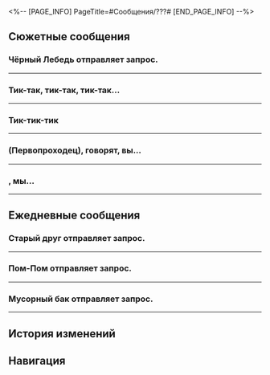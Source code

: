 <%-- [PAGE_INFO]
PageTitle=#Сообщения/???#
[END_PAGE_INFO] --%>
{{Сообщение Инфобокс
|id          = 129
|Изображение = НИП ??? Иконка.png
|Тип         = НИП
|Отправитель = ???
|ПодписьСоо  = 
|Фракция     = Другие
}}

==Сюжетные сообщения==
===Чёрный Лебедь отправляет запрос.===
{{Сообщения
|условие_получения = 
|текст =
:{{Диалог|Предупреждение}} Чёрный Лебедь отправляет запрос.
:'''Чёрный Лебедь:''' (Первопроходец), ты ведь уже {{MC|ж=посмотрела|м=посмотрел}} пузырь грёз?
:'''Чёрный Лебедь:''' Не надо переживать, я просто хочу уточнить, не пытался ли ещё кто-то с тобой связаться.
:{Выбор} Чёрный Лебедь?
::'''(Первопроходец):''' Ты - Чёрный Лебедь?
::'''Чёрный Лебедь:''' Да, та самая хранительница памяти.
::'''Чёрный Лебедь:''' [[Файл:Стикер ГПП 05 Вуббабу 13.png|80px]]
:{Выбор} А что случилось?
::'''(Первопроходец):''' А что случилось?
:'''Чёрный Лебедь:''' Если коротко, та Недотёпа по имени Искорка сейчас повсюду разыскивает этот пузырь грёз.
:'''Чёрный Лебедь:''' Не знаю, каковы её намерения, однако если пузырь попадёт в её руки, ситуация осложнится ещё больше.
:'''Чёрный Лебедь:''' (Первопроходец), поможешь мне вернуть его?
:{Выбор} Конечно!
::'''(Первопроходец):''' Конечно помогу!
::'''Чёрный Лебедь:''' Мне нравится твоя решимость. Я пойду с тобой.
:{Выбор} А чего сама не поищешь?
::'''(Первопроходец):''' А чего сама не поищешь?
::'''Чёрный Лебедь:''' Не думала, что ты мне откажешь... Сама я тоже могу.
:'''Чёрный Лебедь:''' Но я не помню, где остался этот пузырь грёз.
:'''Чёрный Лебедь:''' Напомнишь?
:{Выбор} В Торговом доме Мира грёз.
::'''(Первопроходец):''' В Торговом доме Мира грёз, у Доктора Эдварда.
::'''(Первопроходец):''' Забыла уже?
::'''Чёрный Лебедь:''' Ха!
::'''Чёрный Лебедь:''' Память у меня, конечно, не та, что у настоящих хранителей.
::'''Чёрный Лебедь:''' [[Файл:Стикер ГПП 05 Вуббабу 12.png|80px]]
::'''Чёрный Лебедь:''' Так легко всё выведала, поверить не могу. А я-то боялась попасться!
:{Выбор} Я его {{MC|ж=украла|м=украл}}.
::'''(Первопроходец):''' Я его {{MC|ж=украла|м=украл}}, затолкал{F#а} в бутылку от «Услады» и {{MC|ж=выбросила|м=выбросил}}.
::'''(Первопроходец):''' До сих пор, наверное, плавает в каком-нибудь сне про мусорные баки.
::'''Чёрный Лебедь:''' Так любишь баки?
::'''Чёрный Лебедь:''' Ой, а я и говорю, в Мусорном королевстве так весело! А мне не верят.
::'''Чёрный Лебедь:''' Кажется, не зря я взяла облик Сампо.
::'''Чёрный Лебедь:''' [[Файл:Стикер ГПП 05 Вуббабу 12.png|80px]]
:{Выбор} А что, хранители могут что-то забыть?
::'''(Первопроходец):''' Вот интересно... Разве хранители памяти могут что-то забыть?
::'''(Первопроходец):''' А ты точно Чёрный Лебедь?
::'''Чёрный Лебедь:''' А? Я попалась?
::'''Чёрный Лебедь:''' Ну, я всё-таки не настоящая хранительница памяти.
::'''Чёрный Лебедь:''' [[Файл:Стикер ГПП 05 Вуббабу 12.png|80px]]
::'''Чёрный Лебедь:''' Поверить не могу, что меня так быстро раскусили. Тоска.
:'''Чёрный Лебедь:''' В розыгрышах главное, когда весело всем. Ты ведь {{MC|ж=видела|м=видел}}, как мы с Чёрным Лебедем повеселились~
:'''Чёрный Лебедь:''' Смотри и учись, {{MC|ж=юная|м=юный}} {{MC|ж=Безымянная|м=Безымянный}}.
:'''Чёрный Лебедь:''' Это только начало. Я вернусь!
:'''Чёрный Лебедь:''' [[Файл:Стикер ГПП 05 Вуббабу 13.png|80px]]
:{Выбор} Давай, смелее!
::'''(Первопроходец):''' Ага, давай! Посмотрим, кто кого проведёт в следующий раз!
:{Выбор} Ой, не возвращайся, пожалуйста.
::'''(Первопроходец):''' Ой, не возвращайся, пожалуйста! От общения с Недотёпой ничего хорошего не жди...
:{{Диалог|Предупреждение}} Ошибка отправки сообщения.
:{{Диалог|Предупреждение}} Такого пользователя не существует.
}}
----

===Тик-так, тик-так, тик-так...===
{{Сообщения
|условие_получения = 
|текст =
:'''???:''' Тик-так, тик-так, тик-так...
:{Выбор} ?
:'''(Первопроходец):''' ?
:'''???:''' Тик-так, тик-так, тик-так, тик...
:{Выбор} ?
::'''(Первопроходец):''' Что за ерунда?
:{Выбор} Тик-так, тик-так...
::'''(Первопроходец):''' Тик-так, тик-так!
:'''???:''' Тик-так, отель «Грёзы», тик-так, бильярдная, тик-так...
;{Принятая миссия: Грёзы и искусство починки часов I}
}}
----

===Тик-тик-тик===
{{Сообщения
|условие_получения = 
|текст =
:'''???:''' Тик-тик-тик
:'''???:''' Так-так-так
:{Выбор} Тик-так, тик-так, тик-так!
::'''(Первопроходец):''' Эй! Тик-так, тик-так! Скажи что-нибудь!
:{Выбор} Говори на человечьем.
::'''(Первопроходец):''' ?
::'''(Первопроходец):''' Объясни по-человечески, пожалуйста.
:'''???:''' Мне стало известно, что ты теперь занимаешься обслуживанием клиентов, медициной, питанием и развлечениями.
:'''???:''' Ты {{MC|ж=покорила|м=покорил}} Грозную четвёрку, моих подчинённых.
:'''???:''' Отправляйся на вершину корабля. Я буду ждать в секретной комнате.
:{Выбор} Кто ты? Хочешь сразиться?
::'''(Первопроходец):''' ...Что? Что ещё за секретность?
::'''(Первопроходец):''' Хочешь со мной сразиться? Присылай геолокацию, я приду и уничтожу тебя.
::'''???:''' ?
::'''???:''' Что? Нет, я не об этом. Ты всё поймёшь, когда придёшь.
:{Выбор} Ты руководишь духовым оркестром?
::'''(Первопроходец):''' Кажется, я уже {{MC|ж=видела|м=видел}} такое по телевизору... Думаю, согласно сюжету, ты что-то вроде руководителя духового оркестра?
::'''???:''' ?
::'''???:''' Ты о чём?
:'''???:''' С корабля открывается прекрасный вид. Жаль, что только достойные могут подняться на палубу.
:'''???:''' Слышишь тиканье? Сильнейшие ходики издают самое громкое тиканье.
:'''???:''' Я слышу тиканье в твоём сердце. Быстрее, я жду тебя в комнате, где спрятан секретный подарок.
;{Принятая миссия: Грёзы и искусство починки часов II}
}}
----

==={{MC|ж=Госпожа|м=Господин}} (Первопроходец), говорят, вы...===
{{Сообщения
|условие_получения = 
|текст =
:'''Оргкомитет гонок:''' {{MC|ж=Госпожа|м=Господин}} (Первопроходец), говорят, вы случайно попали в аварию - экипаж вылетел с трассы, столкнувшись с препятствием. Оргкомитет подготовил для вас схему выплат согласно индивидуальному страхованию.
:'''Оргкомитет гонок:''' Подробности здесь: ссылка для оплаты
:{Выбор} ?
::'''(Первопроходец):''' У меня есть страховка? Сколько она покрывает?
::'''(Первопроходец):''' Стоп, давайте подробнее про «вылетел с трассы»... Разве не вы поставили ту куклу? А от ведущего я другое {{MC|ж=слышала|м=слышал}}.
:{Выбор} Это что, ссылка на пожертвование?
::'''(Первопроходец):''' В кои-то веки прозрачное соревнование.
::'''(Первопроходец):''' Стоп, какая ещё ссылка для оплаты?
::'''(Первопроходец):''' Так нельзя. Это что, мошенничество?
:'''Оргкомитет гонок:''' А ты {{MC|ж=осторожна|м=осторожен}}, {{MC|ж=серовласка|м=серовласый}}.
:'''Оргкомитет гонок:''' Любишь острые ощущения?
:'''Оргкомитет гонок:''' Попробуй ударить меня по лицу пару раз.
:'''Оргкомитет гонок:''' [[Файл:Стикер ГПП 15 Искорка 01.png|80px]]
}}
----

==={{MC|ж=Уважаемая участница|м=Уважаемый участник}}, мы...===
{{Сообщения
|условие_получения = 
|текст =
:'''Представитель КММ:''' {{MC|ж=Уважаемая участница|м=Уважаемый участник}}, мы обнаружили, что в ходе соревнования вы использовали запрещённое усиливающее оборудование, что привело к повреждению куклы рекламодателя.
:'''Представитель КММ:''' Подобное поведение является грубым нарушением правил соревнований. Просим немедленно прекратить использование умений этого типа во избежание саботажа соревнования. Если у вас есть вопросы, пожалуйста, не обращайтесь в оргкомитет, они всё равно не отреагируют.
:{Выбор} ...Я принимаю это как мольбу о пощаде.
::'''(Первопроходец):''' Хватит притворяться, я знаю, что это ты, Искорка.
::'''(Первопроходец):''' Для чего ты мне пишешь? Я ещё не {{MC|ж=расквиталась|м=расквитался}} с тобой за хулиганство на трассе. Ну что, просишь пощады? Если промолчишь, буду считать, что ты сдаёшься.
:{Выбор} Это ты взорвалась, Искорка!
::'''(Первопроходец):''' Помню-помню, кто-то вылетел при взрыве от меня... Ясно, ты - Искорка. Это ведь ты расставила тех кукол? Они все выглядели так, что тебе не отвертеться.
::'''(Первопроходец):''' Хм-м, это ты взорвалась.
:'''Представитель КММ:''' [[Файл:Стикер ГПП 15 Искорка 02.png|80px]]
:'''Представитель КММ:''' {{MC|ж=Серовласка|м=Серовласый}}, тебе нравится водить сфероид?
:'''Представитель КММ:''' Я хочу поднять тебе настроение и вместе повеселиться.
}}
----

==Ежедневные сообщения==
===Старый друг отправляет запрос.===
{{Сообщения|текст =
:{{Диалог|Предупреждение}} Старый друг отправляет запрос.
:'''Старый друг:''' Дорогуша, ты в сети?
:{{Диалог|Предупреждение}} Внимание! На этот аккаунт жалуются другие пользователи. У вас с этим пользователем нет общих друзей. Будьте предельно осторожны.
:{Выбор} ?
:'''(Первопроходец):''' ?
:'''Старый друг:''' Привет, я твой старый друг. Говорят, ты тоже на Пенаконии? Может, встретимся?
:{Выбор} Старый друг?
::'''(Первопроходец):''' Старый друг? Кто именно?
::'''Старый друг:''' Это же я!
::'''Старый друг:''' Я понимаю, у тебя нет времени, но мне нужна твоя помощь.
:{Выбор} У меня нет друзей.
::'''(Первопроходец):''' Прошу прощения, но у меня нет друзей.
::'''Старый друг:''' Ой, прости! Наверное, не туда пишу.
::'''Старый друг:''' Но что, если это судьба?
:'''Старый друг:''' Ты знаешь о Фестивале гармонии? Там будет выступать Зарянка, знаменитая на всю вселенную певица!
:{Выбор} У меня есть билет.
::'''(Первопроходец):''' У меня уже есть билет, я не собираюсь ничего покупать.
::'''Старый друг:''' О, а откуда ты знаешь, что у меня есть билетики?
::'''Старый друг:''' Вот это да! На мероприятие очень сложно достать билеты, а у тебя уже всё продумано.
:{Выбор} Хочешь билет купить?
::'''(Первопроходец):''' Если ищешь билеты, то можешь купить у меня. У меня их куча, сколько нужно, столько и продам.
::'''Старый друг:''' Серьёзно?.. Эти билеты почти не достать. Откуда у тебя столько? Ты же не занимаешься ничем противозаконным, да?
:'''Старый друг:''' На рынке сейчас обстановка не очень, никто не станет покупать билеты. Ну да я же совсем по другому делу.
:'''Старый друг:''' Два артиста из коллектива Зарянки заболели и не пришли. Мне поручили найти человека, поэтому и пишу тебе.
:'''Старый друг:''' Лично обучу тебя и отправлю на сцену.
:'''Старый друг:''' Ну как? Интересно тебе?
:{Выбор} Да, расскажи подробней.
::'''(Первопроходец):''' Да! Расскажи подробней!
::'''Старый друг:''' <u>Не упусти свой шанс! Регистрируйся по ссылке и получай шанс появиться на одной сцене с Зарянкой!</u>
::'''Старый друг:''' Пройди по ссылке и впиши информацию о себе, а также адрес.
::'''Старый друг:''' Не забудь загрузить фото. Обязательно анфас! А ещё лучше снимок на 360 градусов!
::'''Старый друг:''' Скажи, когда всё загрузишь.
::'''Старый друг:''' Я помогу сделать распознавание лица.
::{{Диалог|Предупреждение}} Внимание! Чтобы не стать жертвой мошенничества, не выполняйте транзакции через сторонние приложения!
::{Выбор} Я {{MC|ж=зарегистрировалась|м=зарегистрировался}}.
:::'''(Первопроходец):''' Я {{MC|ж=зарегистрировалась|м=зарегистрировался}}!
:::'''(Первопроходец):''' Вот моё фото!
:::{Выбор} {{tx|Missing sticker}}{{subst:void|<!--SpriteOutput/Emoji/Mission/Emoji_Photo_01.png-->}}
::::'''(Первопроходец):''' {{tx|Missing sticker}}{{subst:void|<!--SpriteOutput/Emoji/Mission/Emoji_Photo_01.png-->}}
:::{Выбор} {{tx|Missing sticker}}{{subst:void|<!--SpriteOutput/Emoji/Mission/Emoji_Photo_02.png-->}}
::::'''(Первопроходец):''' {{tx|Missing sticker}}{{subst:void|<!--SpriteOutput/Emoji/Mission/Emoji_Photo_02.png-->}}
:::{Выбор} {{tx|Missing sticker}}{{subst:void|<!--SpriteOutput/Emoji/Mission/Emoji_Photo_03.png-->}}
::::'''(Первопроходец):''' {{tx|Missing sticker}}{{subst:void|<!--SpriteOutput/Emoji/Mission/Emoji_Photo_03.png-->}}
::{Выбор} Это обман!
:::'''(Первопроходец):''' Это обман!
:{Выбор} Нет, спасибо.
::'''(Первопроходец):''' Нет, спасибо, мошенничество мне неинтересно.
::'''Старый друг:''' Ну не отказывайся! Это очень просто!
::'''Старый друг:''' <u>Не упусти свой шанс! Регистрируйся по ссылке и получай шанс появиться на одной сцене с Зарянкой!</u>
::'''Старый друг:''' Пройди по ссылке и впиши информацию о себе, а также адрес.
::'''Старый друг:''' Ах да, не забудь загрузить фото. Обязательно анфас! А ещё лучше снимок на 360 градусов!
::'''Старый друг:''' Скажи, когда всё загрузишь.
::'''Старый друг:''' Я помогу сделать распознавание лица.
::{{Диалог|Предупреждение}} Внимание! Чтобы не стать жертвой мошенничества, не выполняйте транзакции через сторонние приложения!
::{Выбор} Доверюсь старому другу.
:::'''(Первопроходец):''' Эх, ладно, старому другу доверюсь.
:::'''(Первопроходец):''' Я {{MC|ж=зарегистрировалась|м=зарегистрировался}}! Вот моё фото!
:::{Выбор} {{tx|Missing sticker}}{{subst:void|<!--SpriteOutput/Emoji/Mission/Emoji_Photo_01.png-->}}
::::'''(Первопроходец):''' {{tx|Missing sticker}}{{subst:void|<!--SpriteOutput/Emoji/Mission/Emoji_Photo_01.png-->}}
:::{Выбор} {{tx|Missing sticker}}{{subst:void|<!--SpriteOutput/Emoji/Mission/Emoji_Photo_02.png-->}}
::::'''(Первопроходец):''' {{tx|Missing sticker}}{{subst:void|<!--SpriteOutput/Emoji/Mission/Emoji_Photo_02.png-->}}
:::{Выбор} {{tx|Missing sticker}}{{subst:void|<!--SpriteOutput/Emoji/Mission/Emoji_Photo_03.png-->}}
::::'''(Первопроходец):''' {{tx|Missing sticker}}{{subst:void|<!--SpriteOutput/Emoji/Mission/Emoji_Photo_03.png-->}}
::{Выбор} И всё равно это обман!
:::'''(Первопроходец):''' И всё равно это обман!
:{Выбор} Искорка, хватит притворяться.
:'''(Первопроходец):''' Искорка, хватит притворяться.
:'''(Первопроходец):''' Ты много спамишь. Система уже выдаёт уведомления об ошибке...
:'''Старый друг:''' ?
:'''Старый друг:''' Да быть не может! У меня нет ничего такого!
:'''Старый друг:''' Ох, кошмар.
:'''Старый друг:''' Как же бесят эти уведомления!
:'''Старый друг:''' Уже и со старым другом нельзя поболтать?
:{Выбор} И как давно мы друзья?
:'''(Первопроходец):''' А мы разве знакомы?
:'''Старый друг:''' А что? Нужно обязательно видеться, чтобы сообщение отправить?
:'''Старый друг:''' А, ладно! Забудь. В следующий раз приду с чем-нибудь повеселее!
:{Выбор} Ага, давай!
::'''(Первопроходец):''' Ага, давай! Посмотрим, кто кого проведёт в следующий раз!
:{Выбор} Ой, не возвращайся, пожалуйста.
::'''(Первопроходец):''' Ой, не возвращайся, пожалуйста! От общения с Недотёпой ничего хорошего не жди...
:{{Диалог|Предупреждение}} Ошибка отправки сообщения.
:{{Диалог|Предупреждение}} Аккаунт заблокирован в связи с многочисленными жалобами пользователей.
}}
----

===Пом-Пом отправляет запрос.===
{{Сообщения|текст =
:{{Диалог|Предупреждение}} Пом-Пом отправляет запрос.
:'''Пом-Пом:''' (Первопроходец)! Помоги!! Пом!
:'''Пом-Пом:''' Кажется, на экспрессе завелось что-то странное!
:'''Пом-Пом:''' Пом-Пом загнала его в машинное отделение!!! Пом!
:'''Пом-Пом:''' Спаси! Пом!!
:{Выбор} А кто это?
::'''(Первопроходец):''' А кто это?
:{Выбор} Опять, что ли?
::'''(Первопроходец):''' Искорка? Опять, что ли?!
:'''Пом-Пом:''' Ты о чём? Это Пом-Пом, проводник экспресса!!! Пом!
:'''Пом-Пом:''' [[Файл:Стикер ГПП 07 Пом-Пом 02.png|80px]]
:'''Пом-Пом:''' Пом-Пом осматривала коммуникатор и случайно сломала, поэтому пришлось завести временный аккаунт! Пом!!
:{Выбор} А по-моему, ты Искорка.
::'''(Первопроходец):''' А по-моему, ты всё же Искорка.
::'''(Первопроходец):''' Потому что...
::{Выбор} Пом-Пом никогда так не говорит!!!
:::'''(Первопроходец):''' Пом-Пом никогда так не говорит!!! Слишком много «Пом» в твоих сообщениях!
:::'''Пом-Пом:''' Ой... Вот как...
:::'''Пом-Пом:''' А я так старалась вжиться в роль, и вот, пожалуйста. Переборщила...
::{Выбор} В машинное отделение нельзя никому!
:::'''(Первопроходец):''' Пом-Пом накажет любого, кто посмеет вторгнуться в машинное отделение!
:::'''Пом-Пом:''' Ого!
:::'''Пом-Пом:''' Надо же, такая опасная плюшевая игрушка. Вот круто...
::{Выбор} Никто не проникнет на экспресс!
:::'''(Первопроходец):''' Никто не сможет проникнуть на экспресс. Это под силу лишь Безымянным и тем, кого специально пригласили!
:::'''Пом-Пом:''' Да?
:::'''Пом-Пом:''' Вот уж сомнительно. Мало ли было автостопщиков, которые преспокойно пробирались на борт.
:::'''Пом-Пом:''' Думаешь, среди них не было Недотёп?
:{Выбор} Ах, это ты! Наш уважаемый проводник!
::'''(Первопроходец):''' Ого! Так это наш любимый и уважаемый проводник!
::'''(Первопроходец):''' Ну, раз уж ты зашла с подозрительного временного аккаунта, значит, вся правда выплыла наружу!
::'''Пом-Пом:''' ?
::'''(Первопроходец):''' Извини, но... Я знаю твой секрет... секрет экспресса...
::'''Пом-Пом:''' ?
::{Выбор} В машинном отделении прячется...
:::'''(Первопроходец):''' На самом деле в машинном отделении прячется...
:::'''(Первопроходец):''' Предыдущий проводник экспресса!
:::'''Пом-Пом:''' ?
:::'''Пом-Пом:''' А? Правда, что ли?
:::'''Пом-Пом:''' Вы что, правда такое там у себя творите на Звёздном экспрессе?
::{Выбор} Проводник экспресса - Недотёпа.
:::'''(Первопроходец):''' Вообще-то проводник экспресса из Недотёп в масках.
:::'''(Первопроходец):''' Пом-Пом родня Ахе!
:::'''Пом-Пом:''' ?
:::'''Пом-Пом:''' А? А почему я этого не знала?
:::'''Пом-Пом:''' Вы, Безымянные, правда такое творите?
::{Выбор} Это Пом-Пом создала всех!
:::'''(Первопроходец):''' Все, кто странствует на экспрессе, созданы проводником экспресса!
:::'''(Первопроходец):''' Все они - Пом-Пом!
:::'''Пом-Пом:''' ?
:::'''Пом-Пом:''' А? Такое даже мне не придумать.
:::'''Пом-Пом:''' Нет, правда, это уже слишком!
::{Выбор} Искорка, ты себя выдала.
::'''(Первопроходец):''' Искорка, ты себя выдала.
::'''Пом-Пом:''' А я-то решила, что это всё правда... Так увлеклась, что обо всем позабыла.
::'''Пом-Пом:''' Хватает же у тебя наглости такое выдумывать.
:'''Пом-Пом:''' Ты так быстро меня {{MC|ж=раскусила|м=раскусил}}... Обидно!
:'''Пом-Пом:''' В следующий раз я подготовлюсь к разговору получше. Вот погоди, придумаю что-нибудь подходящее и вернусь.
:{Выбор} Ага, давай!
::'''(Первопроходец):''' Ага, давай! Посмотрим, кто кого проведёт в следующий раз!
:{Выбор} Ой, не возвращайся, пожалуйста.
::'''(Первопроходец):''' Ой, не возвращайся, пожалуйста! От общения с Недотёпой ничего хорошего не жди...
:'''Пом-Пом:''' Фу...
:'''Пом-Пом:''' Ну хватит повторяться, у тебя что, пластинку заело?
:'''Пом-Пом:''' Это не хулиганство, а веселье!
:'''Пом-Пом:''' Ты что, никогда не {{MC|ж=слышала|м=слышал}}, «смех - лучшее лекарство от Недотёп»?
:'''Пом-Пом:''' Недотёпы взбаламутят любое болото, чтобы жилось веселее!
:'''Пом-Пом:''' Ладно, у меня дела. Не хочешь - могу не возвращаться.
:'''Пом-Пом:''' Как наметится какое-нибудь развлечение, дай знать.
:'''Пом-Пом:''' [[Файл:Стикер ГПП 05 Вуббабу 12.png|80px]]
:{Выбор} [[Файл:Стикер ГПП 05 Вуббабу 11.png|80px]]
::'''(Первопроходец):''' [[Файл:Стикер ГПП 05 Вуббабу 11.png|80px]]
:{Выбор} [[Файл:Стикер ГПП 05 Вуббабу 10.png|80px]]
::'''(Первопроходец):''' [[Файл:Стикер ГПП 05 Вуббабу 10.png|80px]]
:{{Диалог|Предупреждение}} Ошибка отправки сообщения.
:{{Диалог|Предупреждение}} Аккаунт удалён.
}}
----

===Мусорный бак отправляет запрос.===
{{Сообщения|текст =
:{{Диалог|Предупреждение}} Мусорный бак отправляет запрос.
:'''Мусорный бак:''' Привет.
:{Выбор} Привет.
::'''(Первопроходец):''' Привет.
:{Выбор} Кто ты?
::'''(Первопроходец):''' Кто ты?
:{Выбор} ???
::'''(Первопроходец):''' ???
:'''Мусорный бак:''' Да, это я, твоя любимая мусорка.
:'''Мусорный бак:''' Твой пламенный энтузиазм зажёг огонь в моём мусорном сердце, которое так долго не знало радости.
:{Выбор} Тогда я мусоросжигатель?
::'''(Первопроходец):''' Зажёг? Серьёзно? Я тебе мусоросжигатель, что ли?
::'''Мусорный бак:''' О да! Ты {{MC|ж=зажгла|м=зажёг}} огонь в моём холодном сердце и {{MC|ж=стала|м=стал}} той силой, которая побуждает меня жить дальше!
:{Выбор} Вот так поворот!
::'''(Первопроходец):''' Вот так поворот! Мусорный бак пишет сообщения и рассказывает мне о чувствах!
::'''Мусорный бак:''' О, не удивляйся, сородич. Любовь способна сворачивать горы. Любовь способна стирать границы между человеком и мусором.
:'''Мусорный бак:''' Я больше не обычный бак.
:'''Пылающий бак:''' Я - пылающий бак.
:'''Пылающий бак:''' За холодными как сталь стенками... Моё сердце пылает подобно фейерверку, ярко и ослепительно.
:{Выбор} Искорка, опять ты?
:'''(Первопроходец):''' Искорка, опять ты?
:'''Пылающий бак:''' Я не искорка! Я всего лишь...
:'''Бак, страсть которого подобна пламени:''' Бак, с пылающей страстью внутри!
:'''Бак, страсть которого подобна пламени:''' Как ты {{MC|ж=могла|м=мог}} меня с кем-то перепутать. Это разбивает мне сердце. Ты страшный человек!
:'''Бак с разбитым сердцем:''' Я больше не верю в любовь. Прощай.
:{Выбор} В следующий раз притворяйся получше...
::'''(Первопроходец):''' Сколько можно... В следующий раз притворяйся получше...
:{Выбор} Пока...
::'''(Первопроходец):''' Пока...
:{{Диалог|Предупреждение}} Ошибка отправки сообщения.
:{{Диалог|Предупреждение}} Аккаунт удалён.
}}
----

==История изменений==
{{История изменений|3.5}}

==Навигация==
{{Сообщения Навбокс}}